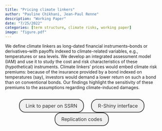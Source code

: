 ```yaml
---
title: "Pricing climate linkers"
author: "Pauline Chikhani, Jean-Paul Renne"
description: "Working Paper"
date: "7/25/2022"
categories: [term structure, climate risks, working paper]
image: "figure.pdf"
---
```


<!-- description: "Affine Term Structure Model that provides non-negative yields and is able to accommodate a short-term rate that stays at the zero lower bound (ZLB) for extended periods of time." -->

<!-- subtitle: -->

<!-- image: "figure.jpeg" -->


We define climate linkers as long-dated financial instruments--bonds or derivatives--with payoffs indexed to climate-related variables, e.g., temperatures or sea levels. We develop an integrated assessment model (IAM) and use it to study the cost and risk characteristics of these (hypothetical) instruments. Climate linkers' prices would embed climate risk premiums: because of the insurance provided by a bond indexed on temperatures (say), investors would demand a lower return on such a bond than on conventional bonds. Our findings highlight the sensitivity of these premiums to the assumptions regarding climate-induced damages.



```{=html}
<div  style="margin: 30px; text-align: center;">
<a class="btn btn-primary" href="https://papers.ssrn.com/sol3/papers.cfm?abstract_id=3881262" role="button" target="_blank" style="            display: inline-block;
            padding: 10px 20px;
            border: 2px solid #333;
            border-radius: 20px;
            background-color: #f1f1f1;
            text-decoration: none;
            color: #333;
            margin: 0 10px;
            font-size: 16px;">Link to paper on SSRN</a>
<a class="btn btn-primary" href="https://jrenne.shinyapps.io/AP-IAM/" role="button" target="_blank" style="            display: inline-block;
            padding: 10px 20px;
            border: 2px solid #333;
            border-radius: 20px;
            background-color: #f1f1f1;
            text-decoration: none;
            color: #333;
            margin: 0 10px;
            font-size: 16px;">R-Shiny interface</a>
<a class="btn btn-primary" href="https://github.com/jrenne/CR_Rcodes" role="button" target="_blank" style="            display: inline-block;
            padding: 10px 20px;
            border: 2px solid #333;
            border-radius: 20px;
            background-color: #f1f1f1;
            text-decoration: none;
            color: #333;
            margin: 0 10px;
            font-size: 16px;">Replication codes</a>
</div>
```



<!-- In order to have bibtex in place of R code, add in front matter: -->
<!-- format: -->
<!--   html: -->
<!--     code-fold: true -->
<!--     code-summary: "Bibtex" -->

<!-- ```{r essai, eval=FALSE} -->
<!-- article = { -->
<!--   author = {JPR}, -->
<!--   year=2010 -->
<!-- } -->
<!-- ``` -->
